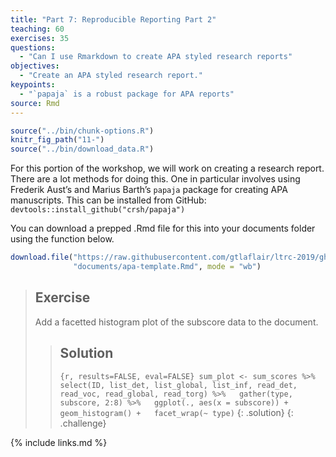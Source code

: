 ```yaml
---
title: "Part 7: Reproducible Reporting Part 2"
teaching: 60
exercises: 35
questions: 
  - "Can I use Rmarkdown to create APA styled research reports"
objectives: 
  - "Create an APA styled research report."
keypoints: 
  - "`papaja` is a robust package for APA reports"
source: Rmd
---
```


```r
source("../bin/chunk-options.R")
knitr_fig_path("11-")
source("../bin/download_data.R")
```

For this portion of the workshop, we will work on creating a research report. There are a lot methods for doing this. One in particular involves using Frederik Aust's and Marius Barth's `papaja` package for creating APA manuscripts. This can be installed from GitHub: `devtools::install_github("crsh/papaja")`

You can download a prepped .Rmd file for this into your documents folder using the function below.

```r
download.file("https://raw.githubusercontent.com/gtlaflair/ltrc-2019/gh-pages/documents/apa-template.Rmd",
              "documents/apa-template.Rmd", mode = "wb")
```

> ## Exercise
> 
> Add a facetted histogram plot of the subscore data to the document.
>
> > ## Solution
> >
> > ```{r, results=FALSE, eval=FALSE}
> > sum_plot <- sum_scores %>% 
> >   select(ID, list_det, list_global, list_inf, read_det,
> >          read_voc, read_global, read_torg) %>%
> >   gather(type, subscore, 2:8) %>%
> >   ggplot(., aes(x = subscore)) +
> >   geom_histogram() +
> >   facet_wrap(~ type)
> > ```
> {: .solution}
{: .challenge}

{% include links.md %}
